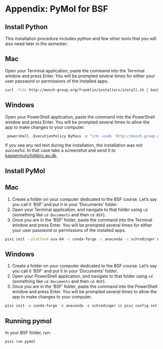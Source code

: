 # Appendix: PyMol for BSF {#sec-bsf}

## Install Python

This installation procedure includes python and few other tools that you will also need later in the semester:

::: {.panel-tabset }

## <i class="bi bi-apple"></i> Mac  
Open your Terminal application, paste the command into the Terminal window and press Enter. You will be prompted several times for either your user password or permissions of the installed apps.

```bash
curl -fsSL http://munch-group.org/franklin/installers/install.sh | bash -s -- --role student --yes
```

## <i class="bi bi-windows"></i> Windows
Open your PowerShell application, paste the command into the PowerShell window and press Enter. You will be prompted several times to allow the app to make changes to your computer.

```powershell
 powershell -ExecutionPolicy ByPass -c "irm -useb  http://munch-group.org/franklin/installers/install.ps1" > finst.ps1 &&  powershell .\finst.ps1 -Role student -Yes ; rm .\finst.ps1
```

:::

If you see any red text during the installation, the installation was not succesful. In that case take a screenshot and send it to <kaspermunch@birc.au.dk>.


## Install PyMol

::: {.panel-tabset }

## <i class="bi bi-apple"></i> Mac  

1. Create a folder on your computer dedicated to the BSF course. Let's say you call it 'BSF' and put it in your 'Documents' folder.
2. Open your Terminal application, and navigate to that folder using `cd` (something like `cd Documents` and then `cd BSF`).
3. Once you are in the 'BSF' folder, paste the command into the Terminal window and press Enter. You will be prompted several times for either your user password or permissions of the installed apps.

```bash
pixi init --platform osx-64 -c conda-forge -c anaconda -c schrodinger && pixi config set --local run-post-link-scripts insecure && pixi add pyqt "pymol-bundle=3.1" "vtk-m=1.8"
```

## <i class="bi bi-windows"></i> Windows

1. Create a folder on your computer dedicated to the BSF course. Let's say you call it 'BSF' and put it in your 'Documents' folder.
2. Open your PowerShell application, and navigate to that folder using `cd` (something like `cd Documents` and then `cd BSF`).
3. Once you are in the 'BSF' folder, paste the command into the PowerShell window and press Enter. You will be prompted several times to allow the app to make changes to your computer.

```powershell
pixi init -c conda-forge -c anaconda -c schrodinger && pixi config set --local run-post-link-scripts insecure && pixi add pyqt "pymol-bundle=3.1" "vtk-m=1.8"
```

:::

## Running pymol

In your BSF folder, run:

```bash
pixi run pymol
```


<!-- 

*This chapter is only relevant to students following both Bioinformatics and Programming and Biomolekylær Struktur og Funktion.*

In bioinformatics, we install packages and programs to use them in our analyses and pipelines. Sometimes, however, the packages you need for one project conflict with the ones you need for other projects you work on in parallel. Such conflicts seem like an unsolvable problem. Would it not be fantastic if you could create a small insulated world for each project, which then only contained the packages you needed for that particular project? If each project had its own isolated world, then there would be no such version conflicts. Fortunately, a tool lets you do just that, and its name is Conda.

> Conda is an open-source package management and environment management system for installing multiple versions of software packages and their dependencies and easily switching between them.

The small worlds that Conda creates are called "environments." You can create as many environments as you like and then use each for a separate bioinformatics project, a course, a bachelor project, or whatever you want to insulate from everything else. Conda also downloads and installs the packages for you, ensuring that the software packages you install in each environment are compatible. It even makes sure that packages needed by packages (dependencies) are also installed. Conda is truly awesome.

## Creating an environment for BSF {.unnumbered}

When you install Anaconda, Conda makes a single base environment for you. It is called "base," and this is why it says "(base)" on your terminal.

Many of you take the "Biomolecular Structure and Function" (let us call that BSF) alongside this course. In BSF, you must install programs (e.g., PyMol) that may conflict with the packages you need for Bioinformatics and Programming. So, we will create isolated Conda environments for each course to avoid such conflicts. Conda is a program you run from the command line, like `python` or `cd`. So open your terminal (i.e., the "Terminal" program if you are on a Mac and the "Anaconda Powershell Prompt" program if you are on Windows). You need two different commands depending on your computer's chipset.

**If you have a Mac**, create a conda environment for BSF by copying/pasting the command line below into the terminal. *Before* you press return (enter), check that the pasted command looks the same. Sometimes, a space between words needs to be included. *Now* press return.

```.txt
conda create -y -n BSF --platform osx-64 -c conda-forge -c anaconda -c schrodinger pyqt pymol-bundle=3.1 python=3.12 vtk-m=1.8

```

**If you have a Windows computer**, create a conda environment for BSF by copying/pasting the command line below into the terminal. *Before* you press return (enter), check that the pasted command looks the same. Sometimes, a space between words needs to be included. *Now* press return.

```.txt
conda create -y -n BSF --platform win-64 -c conda-forge -c anaconda -c schrodinger pyqt pymol-bundle=3.1 python=3.12 vtk-m=1.8

```


Notice how the command prompt changed from "(base)" to "(bioprog)" to show that you are now in the bioprog environment. It looks like nothing has changed, but now you have access to terminal commands that are not available in the base environment. You'll be able to learn about these later. Try this command:

```.txt
conda deactivate
```

Notice how it again says "(base)" on your command prompt. That is because you are back in your base environment. Every time you start a new terminal window, you will need to run `conda activate BSF` to activate the BSF environment and access Pymol. Try it out:

```.txt
conda activate BSF
```

and press enter. Voila, you are now back in the BSF environment. Notice how the command prompt changed from "(base)" to "(BSF)" to show that you are now in the BSF environment. To run the PyMol that you installed in this environment, just type

```.txt
pymol
```

and hit enter.

Now try to close PyMol. Then go back to your terminal and type:

```.txt
conda deactivate
```

Notice how it now again says "(base)" on your command prompt. That is because you are back in your base environment. Try to type `pymol` (and hit enter). Your terminal will tell you it could not find anything called `pymol`. This is the way it should be. That is because PyMols is installed in the BSF environment, *not* in the base environment. It illustrates how the base environment is entirely separate from the BSF environment you just made.

## Starting PyMol {.unnumbered}

From now on, you can start PyMol by typing these commands into the terminal (Anaconda Powershell Prompt on Windows):

```.txt
conda activate BSF
```

(hit enter)

```.txt
pymol
```

(hit enter)
 -->
